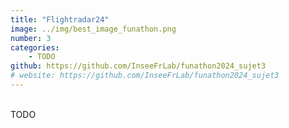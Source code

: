 ```yaml
---
title: "Flightradar24"
image: ../img/best_image_funathon.png
number: 3
categories:
    - TODO
github: https://github.com/InseeFrLab/funathon2024_sujet3
# website: https://github.com/InseeFrLab/funathon2024_sujet3
---
```


<br>
TODO
